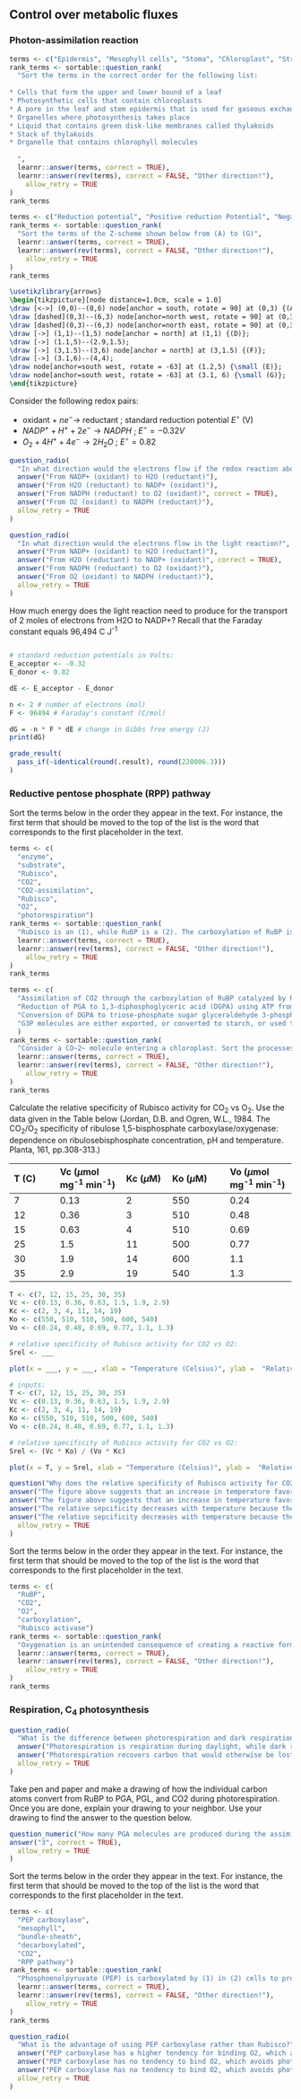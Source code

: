 
## Control over metabolic fluxes
### Photon-assimilation reaction

```{r crossSectionLeaf, echo = FALSE}

terms <- c("Epidermis", "Mesophyll cells", "Stoma", "Chloroplast", "Stroma", "Granum", "Thylakoids")
rank_terms <- sortable::question_rank(
  "Sort the terms in the correct order for the following list:
  
* Cells that form the upper and lower bound of a leaf
* Photosynthetic cells that contain chloroplasts
* A pore in the leaf and stem epidermis that is used for gaseous exchange
* Organelles where photosynthesis takes place
* Liquid that contains green disk-like membranes called thylakoids
* Stack of thylakoids
* Organelle that contains chlorophyll molecules
  
  ",
  learnr::answer(terms, correct = TRUE),
  learnr::answer(rev(terms), correct = FALSE, "Other direction!"),
    allow_retry = TRUE
)
rank_terms
```

```{r zScheme, echo = FALSE}

terms <- c("Reduction potential", "Positive reduction Potential", "Negative reduction potential", "Photosystem II", "Electron transport chain that drives proton transfer across membrane", "Photosystem I", "Electron transport chain that drives synthesis of NADPH")
rank_terms <- sortable::question_rank(
  "Sort the terms of the Z-scheme shown below from (A) to (G)",
  learnr::answer(terms, correct = TRUE),
  learnr::answer(rev(terms), correct = FALSE, "Other direction!"),
    allow_retry = TRUE
)
rank_terms
```

```{tikz, zSchemeTikz, fig.ext = 'png', cache=TRUE}
\usetikzlibrary{arrows}
\begin{tikzpicture}[node distance=1.0cm, scale = 1.0]
\draw [<->] (0,0)--(0,6) node[anchor = south, rotate = 90] at (0,3) {(A)};
\draw [dashed](0,3)--(6,3) node[anchor=north west, rotate = 90] at (0,3) {\small (C)};
\draw [dashed](0,3)--(6,3) node[anchor=north east, rotate = 90] at (0,3) {\small (B)};
\draw [->] (1,1)--(1,5) node[anchor = north] at (1,1) {(D)}; 
\draw [->] (1.1,5)--(2.9,1.5); 
\draw [->] (3,1.5)--(3,6) node[anchor = north] at (3,1.5) {(F)}; 
\draw [->] (3.1,6)--(4,4);
\draw node[anchor=south west, rotate = -63] at (1.2,5) {\small (E)};
\draw node[anchor=south west, rotate = -63] at (3.1, 6) {\small (G)};
\end{tikzpicture}
```

Consider the following redox pairs:

* oxidant + $ne^- \rightarrow$ reductant ; standard reduction potential $E^{\circ}$ (V)
* $NADP^+ + H^+ + 2e^- \rightarrow NADPH$ ; $E^{\circ} = -0.32V$
* $O_2 + 4H^+ + 4e^- \rightarrow 2 H_2O$ ; $E^{\circ} = 0.82$

```{r NADPHoxidation, echo=FALSE}
question_radio(
  "In what direction would the electrons flow if the redox reaction above occurs spontaenously?",
  answer("From NADP+ (oxidant) to H2O (reductant)"),
  answer("From H2O (reductant) to NADP+ (oxidant)"),
  answer("From NADPH (reductant) to O2 (oxidant)", correct = TRUE),
  answer("From O2 (oxidant) to NADPH (reductant)"),
  allow_retry = TRUE
)
```

```{r NADPreduction, echo=FALSE}
question_radio(
  "In what direction would the electrons flow in the light reaction?",
  answer("From NADP+ (oxidant) to H2O (reductant)"),
  answer("From H2O (reductant) to NADP+ (oxidant)", correct = TRUE),
  answer("From NADPH (reductant) to O2 (oxidant)"),
  answer("From O2 (oxidant) to NADPH (reductant)"),
  allow_retry = TRUE
)
```

How much energy does the light reaction need to produce for the transport of 2 moles of electrons from H2O to NADP+? Recall that the Faraday constant equals 96,494 C J^-1^

```{r gibbsNADPH, exercise = TRUE, exercise.eval = FALSE}

```

```{r gibbsNADPH-solution}
# standard reduction potentials in Volts:
E_acceptor <- -0.32
E_donor <- 0.82

dE <- E_acceptor - E_donor

n <- 2 # number of electrons (mol)
F <- 96494 # Faraday's constant (C/mol)

dG = -n * F * dE # change in Gibbs free energy (J)
print(dG)
```
```{r gibbsNADPH-check}
grade_result(
  pass_if(~identical(round(.result), round(220006.3)))
)
```

### Reductive pentose phosphate (RPP) pathway
Sort the terms below in the order they appear in the text. For instance, the first term that should be moved to the top of the list is the word that corresponds to the first placeholder in the text.

```{r RubiscoAndRuBP, echo = FALSE}

terms <- c(
  "enzyme", 
  "substrate", 
  "Rubisco", 
  "CO2", 
  "CO2-assimilation",
  "Rubisco", 
  "O2",
  "photorespiration")
rank_terms <- sortable::question_rank(
  "Rubisco is an (1), while RuBP is a (2). The carboxylation of RuBP is the process where (3) adds (4) to RuBP. This process is also referred to as  (5). The Oxygenation of RuBP is the process where (6) adds (7) to RuBP. This process is also referred to as (8).",
  learnr::answer(terms, correct = TRUE),
  learnr::answer(rev(terms), correct = FALSE, "Other direction!"),
    allow_retry = TRUE
)
rank_terms
```

```{r RPP, echo = FALSE}

terms <- c(
  "Assimilation of CO2 through the carboxylation of RuBP catalyzed by Rubisco leading to the formation of 3-phosphoglyceric acid (PGA)", 
  "Reduction of PGA to 1,3-diphosphoglyceric acid (DGPA) using ATP from the photon assimilation reaction", 
  "Conversion of DGPA to triose-phosphate sugar glyceraldehyde 3-phosphate (G3P) using NADPH from the photon assimilation reaction",
  "G3P molecules are either exported, or converted to starch, or used to regenerate RuBP"
  )
rank_terms <- sortable::question_rank(
  "Consider a CO~2~ molecule entering a chloroplast. Sort the processes described below in their chronological sequence.",
  learnr::answer(terms, correct = TRUE),
  learnr::answer(rev(terms), correct = FALSE, "Other direction!"),
    allow_retry = TRUE
)
rank_terms
```

Calculate the relative specificity of Rubisco activity for CO~2~ vs O~2~. Use the data given in the Table below (Jordan, D.B. and Ogren, W.L., 1984. The CO~2~/O~2~ specificity of ribulose 1,5-bisphosphate carboxylase/oxygenase: dependence on ribulosebisphosphate concentration, pH and temperature. Planta, 161, pp.308-313.)

| T (C) | Vc  ($\mu$mol mg^-1^ min^-1^) | Kc ($\mu$M)| Ko ($\mu$M) | Vo ($\mu$mol mg^-1^ min^-1^)  |
|:----|:------|:----|:-----|:------|
| 7  | 0.13 | 2  | 550 | 0.24 |
| 12 | 0.36 | 3  | 510 | 0.48 |
| 15 | 0.63 | 4  | 510 | 0.69 |
| 25 | 1.5  | 11 | 500 | 0.77 |
| 30 | 1.9  | 14 | 600 | 1.1  |
| 35 | 2.9  | 19 | 540 | 1.3  |

```{r relativeSpecificity, exercise = TRUE, exercise.eval = FALSE}

T <- c(7, 12, 15, 25, 30, 35)
Vc <- c(0.13, 0.36, 0.63, 1.5, 1.9, 2.9)
Kc <- c(2, 3, 4, 11, 14, 19)
Ko <- c(550, 510, 510, 500, 600, 540)
Vo <- c(0.24, 0.48, 0.69, 0.77, 1.1, 1.3)

# relative specificity of Rubisco activity for CO2 vs O2: 
Srel <- ___

plot(x = ___, y = ___, xlab = "Temperature (Celsius)", ylab =  "Relative Specificity (-)", type = "l")
```

```{r relativeSpecificity-solution}
# inputs:
T <- c(7, 12, 15, 25, 30, 35)
Vc <- c(0.13, 0.36, 0.63, 1.5, 1.9, 2.9)
Kc <- c(2, 3, 4, 11, 14, 19)
Ko <- c(550, 510, 510, 500, 600, 540)
Vo <- c(0.24, 0.48, 0.69, 0.77, 1.1, 1.3)

# relative specificity of Rubisco activity for CO2 vs O2: 
Srel <- (Vc * Ko) / (Vo * Kc)

plot(x = T, y = Srel, xlab = "Temperature (Celsius)", ylab =  "Relative Specificity (-)", type = "l")

```

```{r relativeSpecificityQuestion, echo=FALSE}
question("Why does the relative specificity of Rubisco activity for CO2 vs O2 decrease with increasing temperature? (select all that apply)",
answer("The figure above suggests that an increase in temperature favors carboxylation"),
answer("The figure above suggests that an increase in temperature favors oxygenation", correct = TRUE),
answer("The relative sepcificity decreases with temperature because the Michaelis-Menten coefficient for carboxylation increases more strongly compared to the Michaelis-Menten coefficient for oxygenation", correct = TRUE),
answer("The relative sepcificity decreases with temperature because the Michaelis-Menten coefficient for carboxylation increases less strongly compared to the Michaelis-Menten coefficient for oxygenation"),
  allow_retry = TRUE
)
```

Sort the terms below in the order they appear in the text. For instance, the first term that should be moved to the top of the list is the word that corresponds to the first placeholder in the text.

```{r oxygenation, echo = FALSE}

terms <- c(
  "RuBP",
  "CO2",
  "O2",
  "carboxylation",
  "Rubisco activase")
rank_terms <- sortable::question_rank(
  "Oxygenation is an unintended consequence of creating a reactive form of (1). However, the catalytic affinity for (2) exceeds that for (3). The maximum rate of oxygenation is about 25 the maximum rate of (4). The conversion from the inactive to the active state is regulated by the enzyme (5).",
  learnr::answer(terms, correct = TRUE),
  learnr::answer(rev(terms), correct = FALSE, "Other direction!"),
    allow_retry = TRUE
)
rank_terms
```

### Respiration, C~4~ photosynthesis

```{r respirationBasics, echo=FALSE}
question_radio(
  "What is the difference between photorespiration and dark respiration?",
  answer("Photorespiration is respiration during daylight, while dark respiration is respiration during the night."),
  answer("Photorespiration recovers carbon that would otherwise be lost in the process of oxygenation. Dark respiration, on the other hand, is plant respiration not related to photorespiration", correct = TRUE),
  allow_retry = TRUE
)
```

Take pen and paper and make a drawing of how the individual carbon atoms convert from RuBP to PGA, PGL, and CO2 during photorespiration. Once you are done, explain your drawing to your neighbor. Use your drawing to find the answer to the question below. 

```{r PGA01, echo=FALSE}
question_numeric("How many PGA molecules are produced during the assimilation of 2 O2 molecules?",
answer("3", correct = TRUE),
  allow_retry = TRUE
)
```

Sort the terms below in the order they appear in the text. For instance, the first term that should be moved to the top of the list is the word that corresponds to the first placeholder in the text.

```{r PEP, echo = FALSE}

terms <- c(
  "PEP carboxylase",
  "mesophyll",
  "bundle-sheath",
  "decarboxylated",
  "CO2",
  "RPP pathway")
rank_terms <- sortable::question_rank(
  "Phosphoenolpyruvate (PEP) is carboxylated by (1) in (2) cells to produce four-carbon organic acids. These organic acids are transported to (3) cells where they are (4). The released (5) then enters the (6) to produce sugars.",
  learnr::answer(terms, correct = TRUE),
  learnr::answer(rev(terms), correct = FALSE, "Other direction!"),
    allow_retry = TRUE
)
rank_terms
```

```{r C4plants, echo=FALSE}
question_radio(
  "What is the advantage of using PEP carboxylase rather than Rubisco?",
  answer("PEP carboxylase has a higher tendency for binding O2, which avoids photorespiration in C4 plants"),
  answer("PEP carboxylase has no tendency to bind O2, which avoids photorespiration in C3 plants"),
  answer("PEP carboxylase has no tendency to bind O2, which avoids photorespiration in C4 plants", correct = TRUE),
  allow_retry = TRUE
)
```

